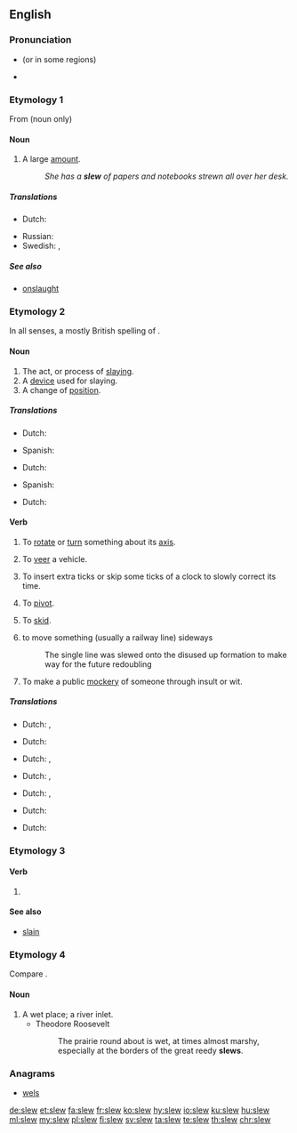 ==English==

===Pronunciation===
* {{IPA|/sluː/|lang=en}} (or {{IPA|/sljuː/|lang=en}} in some regions)
* {{rhymes|uː|lang=en}}

===Etymology 1===
From {{etyl|ga|en}} {{term|slua||[[crowd]]|lang=ga}} (noun only)

====Noun====
{{en-noun}}

# {{context|US|lang=en}} A large [[amount]].
#: ''She has a '''slew''' of papers and notebooks strewn all over her desk.''

=====Translations=====
{{trans-top|a large amount}}
* Dutch: {{t|nl|een groot aantal}}
{{trans-mid}}
* Russian: {{t+|ru|ма́сса|f}}
* Swedish: {{t+|sv|massa|c}}, {{t+|sv|mängd|c}}
{{trans-bottom}}

=====See also=====
* [[onslaught]]

===Etymology 2===
In all senses, a mostly British spelling of {{term|slue|lang=en}}.

====Noun====
{{en-noun}}

# The act, or process of [[slaying]].
# A [[device]] used for slaying.
# A change of [[position]].

=====Translations=====
{{trans-top|the act, or process of slaying}}
* Dutch: {{t|nl|slachtpartij}}
{{trans-mid}}
* Spanish: {{t+|es|asesinato|m}}
{{trans-bottom}}

{{trans-top|device used for slaying}}
* Dutch: {{t+|nl|moordwapen}}
{{trans-mid}}
* Spanish: {{t+|es|arma|f}}
{{trans-bottom}}

{{trans-top|change of position}}
* Dutch: {{t+|nl|ommekeer}}
{{trans-mid}}
{{trans-bottom}}

====Verb====
{{en-verb}}

# {{context|transitive|nautical|lang=en}} To [[rotate]] or [[turn]] something about its [[axis]].
# {{context|transitive|lang=en}} To [[veer]] a vehicle.
# {{context|transitive|lang=en}} To insert extra ticks or skip some ticks of a clock to slowly correct its time.
# {{context|intransitive|lang=en}} To [[pivot]].
# {{context|intransitive|lang=en}} To [[skid]].
# {{context|transitive|rail transport|lang=en}} to move something (usually a railway line) sideways
#: The single line was slewed onto the disused up formation to make way for the future redoubling
# {{context|transitive|British|slang|lang=en}} To make a public [[mockery]] of someone through insult or wit.

=====Translations=====
{{trans-top|to rotate or turn something about its axis}}
* Dutch: {{t+|nl|omkeren}}, {{t+|nl|draaien}}
{{trans-mid}}
{{trans-bottom}}

{{trans-top|to veer a vehicle}}
* Dutch: {{t+|nl|zwenken}}
{{trans-mid}}
{{trans-bottom}}

{{trans-top|To insert extra ticks or skip some ticks of a clock to slowly correct its time}}
* Dutch: {{t+|nl|instellen}}, {{t+|nl|regelen}}
{{trans-mid}}
{{trans-bottom}}

{{trans-top|to pivot}}
* Dutch: {{t+|nl|omwentelen}}, {{t+|nl|draaien}}
{{trans-mid}}
{{trans-bottom}}

{{trans-top|to skid}}
* Dutch: {{t+|nl|schuiven}}, {{t+|nl|slippen}}
{{trans-mid}}
{{trans-bottom}}

{{trans-top|to move something (usually a railway line) sideways}}
* Dutch: {{t+|nl|verschuiven}}
{{trans-mid}}
{{trans-bottom}}

{{trans-top|to make a public mockery of someone through insult or wit}}
* Dutch: {{t|nl|iemand te kakken zetten}}
{{trans-mid}}
{{trans-bottom}}

===Etymology 3===

====Verb====
{{head|en|verb form}}

# {{en-simple past of|slay}}

====See also====
* [[slain]]

===Etymology 4===
Compare {{term|slough|lang=en}}.

====Noun====
{{en-noun}}

# A wet place; a river inlet.
#* Theodore Roosevelt
#*: The prairie round about is wet, at times almost marshy, especially at the borders of the great reedy '''slews'''.

===Anagrams===
* [[wels#English|wels]]

[[de:slew]]
[[et:slew]]
[[fa:slew]]
[[fr:slew]]
[[ko:slew]]
[[hy:slew]]
[[io:slew]]
[[ku:slew]]
[[hu:slew]]
[[ml:slew]]
[[my:slew]]
[[pl:slew]]
[[fi:slew]]
[[sv:slew]]
[[ta:slew]]
[[te:slew]]
[[th:slew]]
[[chr:slew]]